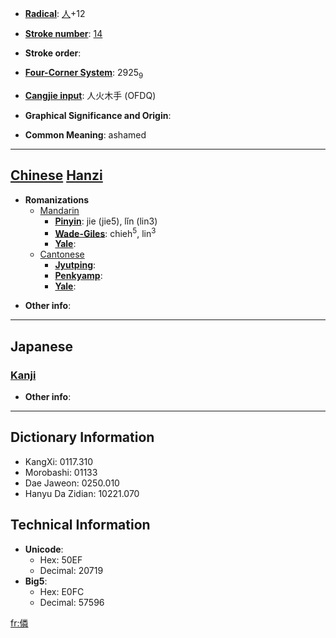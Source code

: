 * '''[[Wiktionary:Chinese radical index| Radical]]''': [[Wiktionary:Chinese radical index 人|人]]+12

* '''[[Wiktionary:Chinese total strokes index|Stroke number]]''': [[Wiktionary:Chinese total strokes index 14|14]]

* '''Stroke order''': 

* '''[[Wiktionary:Chinese four corner index|Four-Corner System]]''': 2925<sub>9</sub>

* '''[[Wiktionary:Chinese Cangjie index|Cangjie input]]''': 人火木手 (OFDQ)

* '''Graphical Significance and Origin''': 

* '''Common Meaning''': ashamed

----

== [[Chinese]] [[Hanzi]] ==

* '''Romanizations'''
** [[Mandarin]]
*** '''[[Pinyin]]''': jie (jie5), lǐn (lin3)
*** '''[[Wade-Giles]]''': chieh<sup>5</sup>, lin<sup>3</sup>
*** '''[[Yale]]''': 
**[[Cantonese]]
***'''[[Jyutping]]''':
***'''[[Penkyamp]]''': 
***'''[[Yale]]''': 

* '''Other info''': 

----

==Japanese==
===[[Kanji]]===
{{kanji|on readings=[[りん]] (rin)|kun readings=[[はじる]] (hajiru)}}

* '''Other info''':  

----

== Dictionary Information ==

* KangXi: 0117.310
* Morobashi: 01133
* Dae Jaweon: 0250.010
* Hanyu Da Zidian: 10221.070

== Technical Information ==

* '''Unicode''':
** Hex: 50EF
** Decimal: 20719
* '''Big5''':
** Hex: E0FC
** Decimal: 57596

[[fr:僯]]